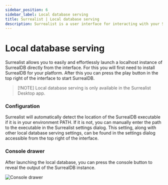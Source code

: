 ```yaml
---
sidebar_position: 6
sidebar_label: Local database serving
title: Surrealist | Local database serving
description: Surrealist is a user interface for interacting with your SurrealDB database visually. It enables you to seamlessly connect to any SurrealDB instance, allowing you to execute queries, explore your tables, design your schemas, and much more.
---
```



# Local database serving

Surrealist allows you to easily and effortlessly launch a localhost instance of SurrealDB directly from the interface. For this you will first need to install SurrealDB for your platform. After this you can press the play button in the top right of the interface to start SurrealDB.

> \[!NOTE]
> Local database serving is only available in the Surrealist Desktop app.

### Configuration

Surrealist will automatically detect the location of the SurrealDB executable if it is in your environment PATH. If it is not, you can manually enter the path to the executable in the Surrealist settings dialog.
This setting, along with other local database serving settings, can be found in the settings dialog accessible from the top right of the interface.

### Console drawer

After launching the local database, you can press the console button to reveal the output of the SurrealDB instance.

<Image alt="Console drawer" src={ImageConsole} />
